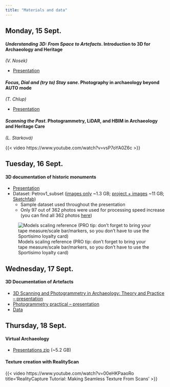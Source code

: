 ```yaml
---
title: "Materials and data"
---
```



## Monday, 15 Sept.

#### *Understanding 3D: From Space to Artefacts*. Introduction to 3D for Archaeology and Heritage 
*(V. Nosek)*

- [Presentation](https://docs.google.com/presentation/d/1CZqxuOK1-8AXO6Rt2NNl2ijVAoOc4xdu/edit?usp=sharing&ouid=105203881160814331075&rtpof=true&sd=true) 

#### *Focus, Dial and (try to) Stay sane*. Photography in archaeology beyond AUTO mode
*(T. Chlup)*

- [Presentation](https://docs.google.com/presentation/d/1V6DoAY2A8qDP2a-tzQPR47pQY7el0frr6xf4ZSMOkxQ/edit?usp=sharing)

#### *Scanning the Past*. Photogrammetry, LiDAR, and HBIM in Archaeology and Heritage Care
*(L. Starková)*

{{< video https://www.youtube.com/watch?v=vsP7oYA0Z6c >}}


## Tuesday, 16 Sept.

#### 3D documentation of historic monuments

- [Presentation](https://docs.google.com/presentation/d/1y_fQC3R8ok1O75jx28aq2rDXIE7gpRepzB6RkcJbyBE/edit?slide=id.p#slide=id.p)
- Dataset: Petrov1_subset ([images only](https://drive.google.com/file/d/1pVFbqa67kfBq8kDbxKYS-qhVpJq76qwx/view?usp=sharing) ~1.3 GB; [project + images](https://drive.google.com/file/d/1izm_ZqTLCtTDt07t5LXhmZFOXDyi9Cwu/view?usp=sharing) ~11 GB; [Sketchfab](https://sketchfab.com/3d-models/petrov1-subset--cut-2e5eea10077d4661b8ae6bfa7a16b455))
    - Sample dataset used throughout the presentation
    - Only 97 out of 362 photos were used for processing speed increase (you can find all 362 photos [here](https://drive.google.com/drive/folders/1qQ7qBAnWT-Kfl777oudALCr7qmOtILZl?usp=sharing))


![Models scaling reference (PRO tip: don't forget to bring your tape measure/scale bar/markers, so you don't have to use the Sportisimo loyalty card)](figs/scaling.png)



## Wednesday, 17 Sept.

#### 3D Documentation of Artefacts

- [3D Scanning and Photogrammetry in Archaeology: Theory and Practice – presentation](https://docs.google.com/presentation/d/1IHL41SsEZLWB1zM2745DaRn_E60uHTWX/edit?usp=sharing&ouid=105203881160814331075&rtpof=true&sd=true)
- [Photogrammetry practical – presentation](https://docs.google.com/presentation/d/1hRycJCZHOxB130kU-Ijs6T_Ck3H8WxRL/edit?usp=sharing&rtpof=true&sd=true)
- [Data](https://drive.google.com/file/d/1TRnM3OE8JWx9Pw0rJzmAvlB7bW1e552M/view?usp=sharing)



## Thursday, 18 Sept.

#### Virtual Archaeology

- [Presentations zip](https://drive.google.com/file/d/1WqVUBVMqEYrCpf1a7buO55MrFA_gNKqT/view?usp=sharing) (~5.2 GB)


#### Texture creation with RealityScan

{{< video https://www.youtube.com/watch?v=00eHKPaaoRo 
    title='RealityCapture Tutorial: Making Seamless Texture From Scans' 
>}}

<!--

## Friday, 19 Sept.

-->